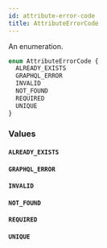 ```yaml
---
id: attribute-error-code
title: AttributeErrorCode
---
```



An enumeration.

```graphql
enum AttributeErrorCode {
  ALREADY_EXISTS
  GRAPHQL_ERROR
  INVALID
  NOT_FOUND
  REQUIRED
  UNIQUE
}
```


### Values

#### `ALREADY_EXISTS` 




#### `GRAPHQL_ERROR` 




#### `INVALID` 




#### `NOT_FOUND` 




#### `REQUIRED` 




#### `UNIQUE` 






